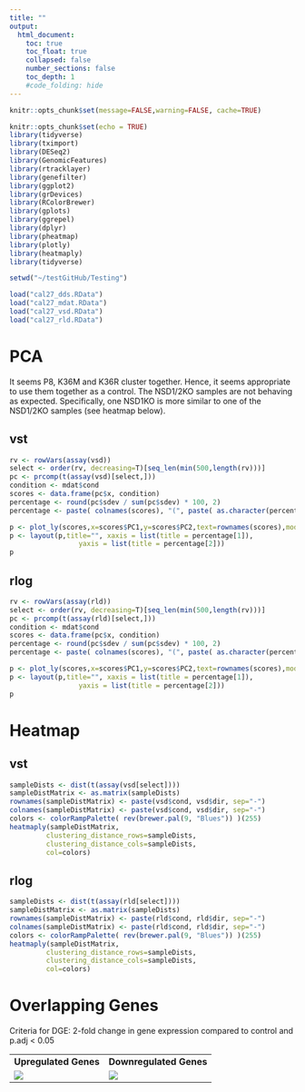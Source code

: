 ```yaml
---
title: ""
output:
  html_document:
    toc: true
    toc_float: true
    collapsed: false
    number_sections: false
    toc_depth: 1
    #code_folding: hide
---
```

```r
knitr::opts_chunk$set(message=FALSE,warning=FALSE, cache=TRUE)
```

```r
knitr::opts_chunk$set(echo = TRUE)
library(tidyverse)
library(tximport)
library(DESeq2)
library(GenomicFeatures)
library(rtracklayer)
library(genefilter)
library(ggplot2)
library(grDevices)
library(RColorBrewer)
library(gplots)
library(ggrepel)
library(dplyr)
library(pheatmap)
library(plotly)
library(heatmaply)
library(tidyverse)

setwd("~/testGitHub/Testing")

load("cal27_dds.RData")
load("cal27_mdat.RData")
load("cal27_vsd.RData")
load("cal27_rld.RData")
```

# PCA {.tabset}

It seems P8, K36M and K36R cluster together. Hence, it seems appropriate to use them together as a control. The NSD1/2KO samples are not behaving as expected. Specifically, one NSD1KO is more similar to one of the NSD1/2KO samples (see heatmap below).

## vst
```r
rv <- rowVars(assay(vsd))
select <- order(rv, decreasing=T)[seq_len(min(500,length(rv)))]
pc <- prcomp(t(assay(vsd)[select,]))
condition <- mdat$cond
scores <- data.frame(pc$x, condition)
percentage <- round(pc$sdev / sum(pc$sdev) * 100, 2)
percentage <- paste( colnames(scores), "(", paste( as.character(percentage), "%", ")", sep="") )

p <- plot_ly(scores,x=scores$PC1,y=scores$PC2,text=rownames(scores),mode="markers",color=factor(condition),marker=list(size=11))
p <- layout(p,title="", xaxis = list(title = percentage[1]),
                 yaxis = list(title = percentage[2]))
p
```

## rlog
```r
rv <- rowVars(assay(rld))
select <- order(rv, decreasing=T)[seq_len(min(500,length(rv)))]
pc <- prcomp(t(assay(rld)[select,]))
condition <- mdat$cond
scores <- data.frame(pc$x, condition)
percentage <- round(pc$sdev / sum(pc$sdev) * 100, 2)
percentage <- paste( colnames(scores), "(", paste( as.character(percentage), "%", ")", sep="") )

p <- plot_ly(scores,x=scores$PC1,y=scores$PC2,text=rownames(scores),mode="markers",color=factor(condition),marker=list(size=11))
p <- layout(p,title="", xaxis = list(title = percentage[1]),
                 yaxis = list(title = percentage[2]))
p
```

# Heatmap {.tabset}

## vst
```r
sampleDists <- dist(t(assay(vsd[select])))
sampleDistMatrix <- as.matrix(sampleDists)
rownames(sampleDistMatrix) <- paste(vsd$cond, vsd$dir, sep="-")
colnames(sampleDistMatrix) <- paste(vsd$cond, vsd$dir, sep="-")
colors <- colorRampPalette( rev(brewer.pal(9, "Blues")) )(255)
heatmaply(sampleDistMatrix,
         clustering_distance_rows=sampleDists,
         clustering_distance_cols=sampleDists,
         col=colors)

```

## rlog
```r
sampleDists <- dist(t(assay(rld[select])))
sampleDistMatrix <- as.matrix(sampleDists)
rownames(sampleDistMatrix) <- paste(rld$cond, rld$dir, sep="-")
colnames(sampleDistMatrix) <- paste(rld$cond, rld$dir, sep="-")
colors <- colorRampPalette( rev(brewer.pal(9, "Blues")) )(255)
heatmaply(sampleDistMatrix,
         clustering_distance_rows=sampleDists,
         clustering_distance_cols=sampleDists,
         col=colors)

```

# Overlapping Genes

Criteria for DGE: 2-fold change in gene expression compared to control and p.adj < 0.05

<table>
  <tr>
    <td align="middle">**Upregulated Genes**</td>
     <td align="middle">**Downregulated Genes**</td>
  </tr>
  <tr>
    <td valign="top"><img src="C:/users/Reinnier Padilla/Documents/testGitHub/Testing/upregulated_venn_diagramm_cal27.png"></td>
    <td valign="top"><img src="C:/users/Reinnier Padilla/Documents/testGitHub/Testing/downregulated_venn_diagramm_cal27.png"></td>
  </tr>
 </table>

